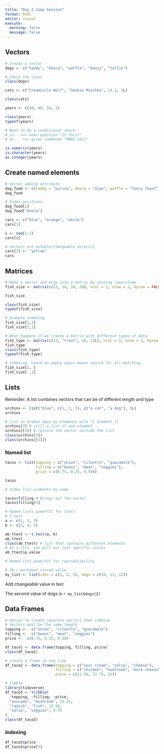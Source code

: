 ```yaml
---
title: "Day 2 Comp Session"
format: html
editor: visual
execute:
  warning: false
  message: false
---
```


## Vectors

```r
# Create a vector
dogs <- c("teddy", "khora", "waffle", "banjo", "tallie")

# Check the class
class(dogs)
```

```r
cats <- c("Creamsicle Wolf", "Smokie Mieshka", 14.2, 3L)

class(cats)
```

```r
years <- c(20, 40, 16, 2)

class(years)
typeof(years)

```

```r
# Want to do a conditional check
# is.  <<< asks question "IS this?"
# as.   <<< gives commande "MAKE this"

is.numeric(years)
is.character(years)
as.integer(years)

```

## Create named elements

```r
# Vector adding attribute
dog_food <- c(teddy = "purina", khora = "alpo", waffle = "fancy feast")
dog_food

# Index positions
dog_food[2]
dog_food["khora"]
```

```r
cars <- c("blue", "orange", "white")
cars[1]

i <- seq(1:2)
cars[i]

```

```r
# Vectors are mutable/changeable directly
cars[3] <- "yellow"
cars
```

## Matrices

```r
# Make a vector and wrap into a matrix by stating rowxcolumn
fish_size <- matrix(c(12, 14, 18, 20), ncol = 2, nrow = 2, byrow = FALSE)

fish_size

class(fish_size)
typeof(fish_size)

# Example indexing
fish_size[1,1]
fish_size[2,1]

# What happens if we create a matrix with different types of data
fish_type <- matrix(c(12, "trout", 18, 13L), ncol = 2, nrow = 2, byrow = FALSE)
fish_type
class(fish_type)
typeof(fish_type)

# Indexing: Leave an empty space means search for all matching
fish_size[2, ]
fish_size[ ,1]
```

## Lists

Reminder: A list combines vectors that can be of different length and type

```r
urchins <- list("blue", c(1, 2, 3), c("a cat", "a dog"), 5L)
urchins

# List is broken down by elements with [[ element ]]
urchins[3] # still a list of one element
urchins[[3]] # returns the vector outside the list
class(urchins[3])
class(urchins[[3]])

```

### Named list

```r
tacos <- list(topping = c("onion", "cilantro", "guacamole"), 
              filling = c("beans", "meat", "veggies"),
              price = c(6.75, 8.25, 9.50))

tacos

# Index list elements by name

tacos$filling # Brings out the vector
tacos$filling[3]

```

```r
# Named lists powerful for ttest
# T-test
a <- c(1, 2, 3)
b <- c(3, 4, 5)

ab_ttest <- t.test(a, b)
ab_ttest
class(ab_ttest) # list that contains different elements
# As a list, can pull out just specific values
ab_ttest$p.value
```

```r
# Named list powerful for reproducibility

# IN r markdown stored value
my_list <- list(cats = c(1, 2, 3), dogs = c(10, 11, 12))
```

Add changeable value in text

The second value of dogs is `r my_list$dogs[2]`

## Data Frames

```r
# Option to create separate vectors then combine
# Vectors must be the same length
topping <-  c("onion", "cilantro", "guacamole")
filling <-  c("beans", "meat", "veggies")
price <-  c(6.75, 8.25, 9.50)

df_taco1 <- data.frame(topping, filling, price)
class(df_taco1)

# create a frame in one line
df_taco2 <- data.frame(topping = c("sour cream", "salsa", "cheese"),
                       filling = c("chicken", "mushroom", "more cheese"),
                       price = c(12.50, 13.75, 15))

# Tibble
library(tidyverse)
df_taco3 <- tribble(
  ~topping, ~filling, ~price,
  "avocado", "mushroom", 13.25,
  "radish", "fish", 15.50,
  "salsa", "veggies", 9.75
)
class(df_taco3)
```

### Indexing

```r
df_taco3$price
df_taco3$price[3]
```

##  
